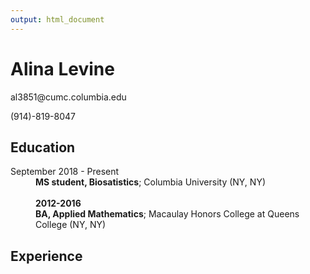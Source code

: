 ```yaml
---
output: html_document
---
```



Alina Levine
============
al3851@cumc.columbia.edu

(914)-819-8047


Education
---------

September 2018 - Present
:   **MS student, Biosatistics**; Columbia University (NY, NY)  
<br>
**2012-2016**
:   **BA, Applied Mathematics**; Macaulay Honors College at Queens College (NY, NY)



Experience
----------
